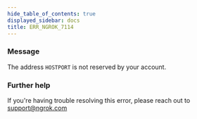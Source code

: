 ```yaml
---
hide_table_of_contents: true
displayed_sidebar: docs
title: ERR_NGROK_7114
---
```




### Message

The address `HOSTPORT` is not reserved by your account.

<ErrorDetails error="err_ngrok_7114" />

### Further help

If you're having trouble resolving this error, please reach out to [support@ngrok.com](mailto:support@ngrok.com?subject=Help%20with%20ERR_NGROK_7114)
